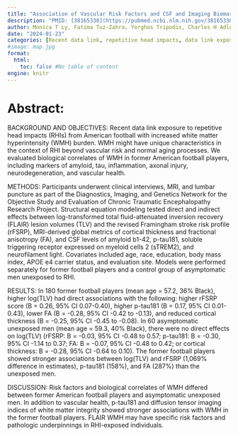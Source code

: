 ```yaml
---
title: "Association of Vascular Risk Factors and CSF and Imaging Biomarkers With White Matter Hyperintensities in Former American Football Players"
description: "PMID: [38165330](https://pubmed.ncbi.nlm.nih.gov/38165330/){target='_blank'}    DOI: [10.1212/WNL.0000000000208030](https://doi.org/10.1212/WNL.0000000000208030){target='_blank'}"
author: Monica T Ly, Fatima Tuz-Zahra, Yorghos Tripodis, Charles H Adler, Laura J Balcer, Charles Bernick, Henrik Zetterberg, Kaj Blennow, Elaine R Peskind, Rhoda Au, Sarah J Banks, William B Barr, Jennifer V Wethe, Mark W Bondi, Lisa M Delano-Wood, Robert C Cantu, Michael J Coleman, David W Dodick, Michael D McClean, Jesse B Mez, Joseph Palmisano, Brett Martin, Kaitlin Hartlage, Alexander P Lin, Inga K Koerte, ... ...
date: "2024-01-23"
categories: [Recent data link, repetitive head impacts, data link exposure, American football players, Recent data]
#image: map.jpg
format:
  html:
    toc: false #No table of content
engine: knitr
---
```


# Abstract:

BACKGROUND AND OBJECTIVES: Recent data link exposure to repetitive head impacts (RHIs) from American football with increased white matter hyperintensity (WMH) burden. WMH might have unique characteristics in the context of RHI beyond vascular risk and normal aging processes. We evaluated biological correlates of WMH in former American football players, including markers of amyloid, tau, inflammation, axonal injury, neurodegeneration, and vascular health.

METHODS: Participants underwent clinical interviews, MRI, and lumbar puncture as part of the Diagnostics, Imaging, and Genetics Network for the Objective Study and Evaluation of Chronic Traumatic Encephalopathy Research Project. Structural equation modeling tested direct and indirect effects between log-transformed total fluid-attenuated inversion recovery (FLAIR) lesion volumes (TLV) and the revised Framingham stroke risk profile (rFSRP), MRI-derived global metrics of cortical thickness and fractional anisotropy (FA), and CSF levels of amyloid b1-42, p-tau181, soluble triggering receptor expressed on myeloid cells 2 (sTREM2), and neurofilament light. Covariates included age, race, education, body mass index, APOE e4 carrier status, and evaluation site. Models were performed separately for former football players and a control group of asymptomatic men unexposed to RHI.

RESULTS: In 180 former football players (mean age = 57.2, 36% Black), higher log(TLV) had direct associations with the following: higher rFSRP score (B = 0.26, 95% CI 0.07-0.40), higher p-tau181 (B = 0.17, 95% CI 0.01-0.43), lower FA (B = -0.28, 95% CI -0.42 to -0.13), and reduced cortical thickness (B = -0.25, 95% CI -0.45 to -0.08). In 60 asymptomatic unexposed men (mean age = 59.3, 40% Black), there were no direct effects on log(TLV) (rFSRP: B = -0.03, 95% CI -0.48 to 0.57; p-tau181: B = -0.30, 95% CI -1.14 to 0.37; FA: B = -0.07, 95% CI -0.48 to 0.42; or cortical thickness: B = -0.28, 95% CI -0.64 to 0.10). The former football players showed stronger associations between log(TLV) and rFSRP (1,069% difference in estimates), p-tau181 (158%), and FA (287%) than the unexposed men.

DISCUSSION: Risk factors and biological correlates of WMH differed between former American football players and asymptomatic unexposed men. In addition to vascular health, p-tau181 and diffusion tensor imaging indices of white matter integrity showed stronger associations with WMH in the former football players. FLAIR WMH may have specific risk factors and pathologic underpinnings in RHI-exposed individuals.
        